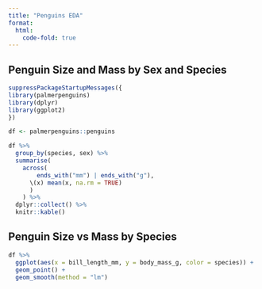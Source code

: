 ```yaml
---
title: "Penguins EDA"
format:
  html:
    code-fold: true
---
```


## Penguin Size and Mass by Sex and Species

```r
suppressPackageStartupMessages({
library(palmerpenguins)
library(dplyr)
library(ggplot2) 
})

df <- palmerpenguins::penguins
```

```r
df %>%
  group_by(species, sex) %>%
  summarise(
    across(
        ends_with("mm") | ends_with("g"),
      \(x) mean(x, na.rm = TRUE)
      )
    ) %>%
  dplyr::collect() %>%
  knitr::kable()
```

## Penguin Size vs Mass by Species

```r
df %>%
  ggplot(aes(x = bill_length_mm, y = body_mass_g, color = species)) +
  geom_point() + 
  geom_smooth(method = "lm")
```